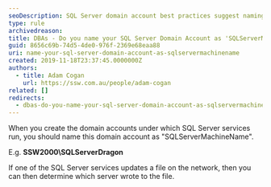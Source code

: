 ```yaml
---
seoDescription: SQL Server domain account best practices suggest naming it after the machine name to easily identify file updates.
type: rule
archivedreason:
title: ​DBAs - Do you name your SQL Server Domain Account as 'SQLServerMachineName' so it is easily identified when performing network operations?
guid: 8656c69b-74d5-4de0-976f-2369e68eaa88
uri: name-your-sql-server-domain-account-as-sqlservermachinename
created: 2019-11-18T23:37:45.0000000Z
authors:
  - title: Adam Cogan
    url: https://ssw.com.au/people/adam-cogan
related: []
redirects:
  - dbas-do-you-name-your-sql-server-domain-account-as-sqlservermachinename-so-it-is-easily-identified-when-performing-network-operations
---
```


When you create the domain accounts under which SQL Server services run, you should name this domain account as "SQLServerMachineName".

E.g. **SSW2000\SQLServerDragon**

If one of the SQL Server services updates a file on the network, then you can then determine which server wrote to the file.
